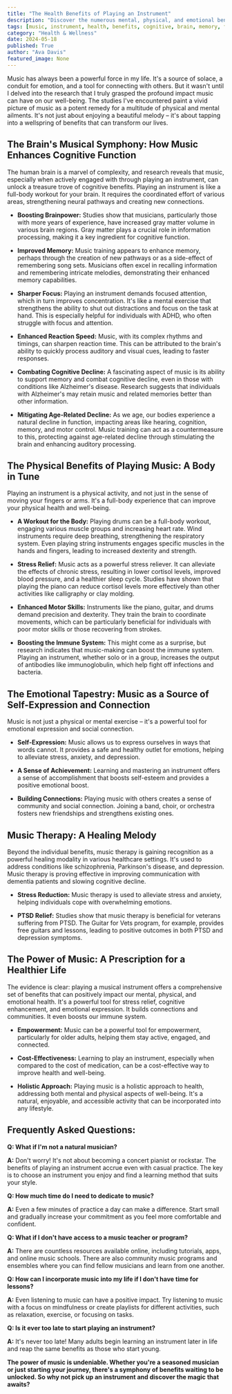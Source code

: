 ```yaml
---
title: "The Health Benefits of Playing an Instrument"
description: "Discover the numerous mental, physical, and emotional benefits of playing a musical instrument. From enhanced cognitive function and stress reduction to improved motor skills and a sense of community, music offers a holistic approach to well-being."
tags: [music, instrument, health, benefits, cognitive, brain, memory, focus, stress, anxiety, depression, motor skills, immune system, emotional, expression, community, therapy, wellbeing, lifestyle]
category: "Health & Wellness"
date: 2024-05-18
published: True
author: "Ava Davis"
featured_image: None
---
```



Music has always been a powerful force in my life. It's a source of solace, a conduit for emotion, and a tool for connecting with others. But it wasn't until I delved into the research that I truly grasped the profound impact music can have on our well-being. The studies I've encountered paint a vivid picture of music as a potent remedy for a multitude of physical and mental ailments. It's not just about enjoying a beautiful melody – it's about tapping into a wellspring of benefits that can transform our lives.

## The Brain's Musical Symphony: How Music Enhances Cognitive Function

The human brain is a marvel of complexity, and research reveals that music, especially when actively engaged with through playing an instrument, can unlock a treasure trove of cognitive benefits. Playing an instrument is like a full-body workout for your brain. It requires the coordinated effort of various areas, strengthening neural pathways and creating new connections. 

- **Boosting Brainpower:**  Studies show that musicians, particularly those with more years of experience, have increased gray matter volume in various brain regions. Gray matter plays a crucial role in information processing, making it a key ingredient for cognitive function.

- **Improved Memory:**  Music training appears to enhance memory, perhaps through the creation of new pathways or as a side-effect of remembering song sets. Musicians often excel in recalling information and remembering intricate melodies, demonstrating their enhanced memory capabilities.

- **Sharper Focus:**  Playing an instrument demands focused attention, which in turn improves concentration. It's like a mental exercise that strengthens the ability to shut out distractions and focus on the task at hand. This is especially helpful for individuals with ADHD, who often struggle with focus and attention.

- **Enhanced Reaction Speed:**  Music, with its complex rhythms and timings, can sharpen reaction time. This can be attributed to the brain's ability to quickly process auditory and visual cues, leading to faster responses.

- **Combating Cognitive Decline:**  A fascinating aspect of music is its ability to support memory and combat cognitive decline, even in those with conditions like Alzheimer's disease. Research suggests that individuals with Alzheimer's may retain music and related memories better than other information.

- **Mitigating Age-Related Decline:**  As we age, our bodies experience a natural decline in function, impacting areas like hearing, cognition, memory, and motor control. Music training can act as a countermeasure to this, protecting against age-related decline through stimulating the brain and enhancing auditory processing.

## The Physical Benefits of Playing Music: A Body in Tune

Playing an instrument is a physical activity, and not just in the sense of moving your fingers or arms. It's a full-body experience that can improve your physical health and well-being.

- **A Workout for the Body:**  Playing drums can be a full-body workout, engaging various muscle groups and increasing heart rate.  Wind instruments require deep breathing, strengthening the respiratory system.  Even playing string instruments engages specific muscles in the hands and fingers, leading to increased dexterity and strength.

- **Stress Relief:**  Music acts as a powerful stress reliever. It can alleviate the effects of chronic stress, resulting in lower cortisol levels, improved blood pressure, and a healthier sleep cycle. Studies have shown that playing the piano can reduce cortisol levels more effectively than other activities like calligraphy or clay molding.

- **Enhanced Motor Skills:**  Instruments like the piano, guitar, and drums demand precision and dexterity. They train the brain to coordinate movements, which can be particularly beneficial for individuals with poor motor skills or those recovering from strokes.

- **Boosting the Immune System:**  This might come as a surprise, but research indicates that music-making can boost the immune system. Playing an instrument, whether solo or in a group, increases the output of antibodies like immunoglobulin, which help fight off infections and bacteria.

## The Emotional Tapestry: Music as a Source of Self-Expression and Connection

Music is not just a physical or mental exercise – it's a powerful tool for emotional expression and social connection. 

- **Self-Expression:**  Music allows us to express ourselves in ways that words cannot. It provides a safe and healthy outlet for emotions, helping to alleviate stress, anxiety, and depression.

- **A Sense of Achievement:**  Learning and mastering an instrument offers a sense of accomplishment that boosts self-esteem and provides a positive emotional boost.

- **Building Connections:**  Playing music with others creates a sense of community and social connection. Joining a band, choir, or orchestra fosters new friendships and strengthens existing ones.

## Music Therapy: A Healing Melody

Beyond the individual benefits, music therapy is gaining recognition as a powerful healing modality in various healthcare settings. It's used to address conditions like schizophrenia, Parkinson's disease, and depression. Music therapy is proving effective in improving communication with dementia patients and slowing cognitive decline.

- **Stress Reduction:** Music therapy is used to alleviate stress and anxiety, helping individuals cope with overwhelming emotions.

- **PTSD Relief:**  Studies show that music therapy is beneficial for veterans suffering from PTSD. The Guitar for Vets program, for example, provides free guitars and lessons, leading to positive outcomes in both PTSD and depression symptoms.

## The Power of Music:  A Prescription for a Healthier Life

The evidence is clear: playing a musical instrument offers a comprehensive set of benefits that can positively impact our mental, physical, and emotional health. It's a powerful tool for stress relief, cognitive enhancement, and emotional expression. It builds connections and communities. It even boosts our immune system.

- **Empowerment:**  Music can be a powerful tool for empowerment, particularly for older adults, helping them stay active, engaged, and connected.

- **Cost-Effectiveness:**  Learning to play an instrument, especially when compared to the cost of medication, can be a cost-effective way to improve health and well-being.

- **Holistic Approach:**  Playing music is a holistic approach to health, addressing both mental and physical aspects of well-being. It's a natural, enjoyable, and accessible activity that can be incorporated into any lifestyle.

## Frequently Asked Questions:

**Q:  What if I'm not a natural musician?**

**A:**  Don't worry! It's not about becoming a concert pianist or rockstar.  The benefits of playing an instrument accrue even with casual practice. The key is to choose an instrument you enjoy and find a learning method that suits your style. 

**Q: How much time do I need to dedicate to music?**

**A:**  Even a few minutes of practice a day can make a difference.  Start small and gradually increase your commitment as you feel more comfortable and confident.

**Q: What if I don't have access to a music teacher or program?**

**A:**  There are countless resources available online, including tutorials, apps, and online music schools. There are also community music programs and ensembles where you can find fellow musicians and learn from one another.

**Q: How can I incorporate music into my life if I don't have time for lessons?**

**A:**  Even listening to music can have a positive impact.  Try listening to music with a focus on mindfulness or create playlists for different activities, such as relaxation, exercise, or focusing on tasks.

**Q: Is it ever too late to start playing an instrument?**

**A:**  It's never too late!  Many adults begin learning an instrument later in life and reap the same benefits as those who start young.

**The power of music is undeniable. Whether you're a seasoned musician or just starting your journey, there's a symphony of benefits waiting to be unlocked. So why not pick up an instrument and discover the magic that awaits?**
